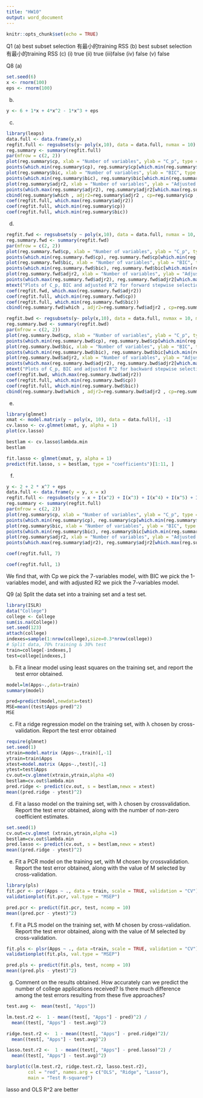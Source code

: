 ```yaml
---
title: "HW10"
output: word_document
---
```


```r
knitr::opts_chunk$set(echo = TRUE)
```
Q1
(a) best subset selection 有最小的training RSS
(b) best subset selection 有最小的training RSS
(c) (i)  true
    (ii) true
    (iii)false
    (iv) false
    (v) false



Q8
(a) 
```r
set.seed(6)
x <- rnorm(100)
eps <- rnorm(100)
```
(b)
```r
y <- 6 + 1*x + 4*x^2 - 1*x^3 + eps
```
(c)
```r
library(leaps)
data.full <- data.frame(y,x)
regfit.full <- regsubsets(y~ poly(x,10), data = data.full, nvmax = 10)
reg.summary <- summary(regfit.full)
par(mfrow = c(2, 2))
plot(reg.summary$cp, xlab = "Number of variables", ylab = "C_p", type = "l")
points(which.min(reg.summary$cp), reg.summary$cp[which.min(reg.summary$cp)], col = "red", cex = 2, pch = 20)
plot(reg.summary$bic, xlab = "Number of variables", ylab = "BIC", type = "l")
points(which.min(reg.summary$bic), reg.summary$bic[which.min(reg.summary$bic)], col = "red", cex = 2, pch = 20)
plot(reg.summary$adjr2, xlab = "Number of variables", ylab = "Adjusted R^2", type = "l")
points(which.max(reg.summary$adjr2), reg.summary$adjr2[which.max(reg.summary$adjr2)], col = "red", cex = 2, pch = 20)
cbind(reg.summary$which , adjr2=reg.summary$adjr2 , cp=reg.summary$cp , bic=reg.summary$bic)
coef(regfit.full, which.max(reg.summary$adjr2))
coef(regfit.full, which.min(reg.summary$cp))
coef(regfit.full, which.min(reg.summary$bic))


```
(d)
```r

regfit.fwd <- regsubsets(y ~ poly(x,10), data = data.full, nvmax = 10, method = "forward")
reg.summary.fwd <- summary(regfit.fwd)
par(mfrow = c(2, 2))
plot(reg.summary.fwd$cp, xlab = "Number of variables", ylab = "C_p", type = "l")
points(which.min(reg.summary.fwd$cp), reg.summary.fwd$cp[which.min(reg.summary.fwd$cp)], col = "red", cex = 2, pch = 20)
plot(reg.summary.fwd$bic, xlab = "Number of variables", ylab = "BIC", type = "l")
points(which.min(reg.summary.fwd$bic), reg.summary.fwd$bic[which.min(reg.summary.fwd$bic)], col = "red", cex = 2, pch = 20)
plot(reg.summary.fwd$adjr2, xlab = "Number of variables", ylab = "Adjusted R^2", type = "l")
points(which.max(reg.summary.fwd$adjr2), reg.summary.fwd$adjr2[which.max(reg.summary.fwd$adjr2)], col = "red", cex = 2, pch = 20)
mtext("Plots of C_p, BIC and adjusted R^2 for forward stepwise selection", side = 3, line = -2, outer = TRUE)
coef(regfit.fwd, which.max(reg.summary.fwd$adjr2))
coef(regfit.full, which.min(reg.summary.fwd$cp))
coef(regfit.full, which.min(reg.summary.fwd$bic))
cbind(reg.summary.fwd$which , adjr2=reg.summary.fwd$adjr2 , cp=reg.summary.fwd$cp , bic=reg.summary.fwd$bic)

regfit.bwd <- regsubsets(y~ poly(x,10), data = data.full, nvmax = 10, method = "backward")
reg.summary.bwd <- summary(regfit.bwd)
par(mfrow = c(2, 2))
plot(reg.summary.bwd$cp, xlab = "Number of variables", ylab = "C_p", type = "l")
points(which.min(reg.summary.bwd$cp), reg.summary.bwd$cp[which.min(reg.summary.bwd$cp)], col = "red", cex = 2, pch = 20)
plot(reg.summary.bwd$bic, xlab = "Number of variables", ylab = "BIC", type = "l")
points(which.min(reg.summary.bwd$bic), reg.summary.bwd$bic[which.min(reg.summary.bwd$bic)], col = "red", cex = 2, pch = 20)
plot(reg.summary.bwd$adjr2, xlab = "Number of variables", ylab = "Adjusted R^2", type = "l")
points(which.max(reg.summary.bwd$adjr2), reg.summary.bwd$adjr2[which.max(reg.summary.bwd$adjr2)], col = "red", cex = 2, pch = 20)
mtext("Plots of C_p, BIC and adjusted R^2 for backward stepwise selection", side = 3, line = -2, outer = TRUE)
coef(regfit.bwd, which.max(reg.summary.bwd$adjr2))
coef(regfit.full, which.min(reg.summary.bwd$cp))
coef(regfit.full, which.min(reg.summary.bwd$bic))
cbind(reg.summary.bwd$which , adjr2=reg.summary.bwd$adjr2 , cp=reg.summary.bwd$cp , bic=reg.summary.bwd$bic)

```
(e)
```r
library(glmnet)
xmat <- model.matrix(y ~ poly(x, 10), data = data.full)[, -1]
cv.lasso <- cv.glmnet(xmat, y, alpha = 1)
plot(cv.lasso)
```

```r
bestlam <- cv.lasso$lambda.min
bestlam
```

```r
fit.lasso <- glmnet(xmat, y, alpha = 1)
predict(fit.lasso, s = bestlam, type = "coefficients")[1:11, ]
```
(f)
```r
y <- 2 + 2 * x^7 + eps
data.full <- data.frame(y = y, x = x)
regfit.full <- regsubsets(y ~ x + I(x^2) + I(x^3) + I(x^4) + I(x^5) + I(x^6) + I(x^7) + I(x^8) + I(x^9) + I(x^10), data = data.full, nvmax = 10)
reg.summary <- summary(regfit.full)
par(mfrow = c(2, 2))
plot(reg.summary$cp, xlab = "Number of variables", ylab = "C_p", type = "l")
points(which.min(reg.summary$cp), reg.summary$cp[which.min(reg.summary$cp)], col = "red", cex = 2, pch = 20)
plot(reg.summary$bic, xlab = "Number of variables", ylab = "BIC", type = "l")
points(which.min(reg.summary$bic), reg.summary$bic[which.min(reg.summary$bic)], col = "red", cex = 2, pch = 20)
plot(reg.summary$adjr2, xlab = "Number of variables", ylab = "Adjusted R^2", type = "l")
points(which.max(reg.summary$adjr2), reg.summary$adjr2[which.max(reg.summary$adjr2)], col = "red", cex = 2, pch = 20)
```

```r
coef(regfit.full, 7)
```

```r
coef(regfit.full, 1)
```
We find that, with Cp we pick the 7-variables model, with BIC we pick the 1-variables model, and with adjusted R2 we pick the 7-variables model.


Q9
(a) Split the data set into a training set and a test set.
```r
library(ISLR)
data("College")
college <- College
sum(is.na(College))
set.seed(123)
attach(college)
indexes=sample(1:nrow(college),size=0.3*nrow(college))
# Split data, 70% training & 30% test
train=college[-indexes,]
test=college[indexes,]
```
(b) Fit a linear model using least squares on the training set, and
report the test error obtained.
```r
model=lm(Apps~.,data=train)
summary(model)
```

```r
pred=predict(model,newdata=test)
MSE=mean((test$Apps-pred)^2)
MSE
```
(c) Fit a ridge regression model on the training set, with λ chosen
by cross-validation. Report the test error obtained
```r
require(glmnet)
set.seed(1)
xtrain=model.matrix (Apps~.,train)[,-1]
ytrain=train$Apps
xtest=model.matrix (Apps~.,test)[,-1]
ytest=test$Apps
cv.out=cv.glmnet(xtrain,ytrain,alpha =0)
bestlam=cv.out$lambda.min
pred.ridge <- predict(cv.out, s = bestlam,newx = xtest)
mean((pred.ridge - ytest)^2)
```
(d) Fit a lasso model on the training set, with λ chosen by crossvalidation.
Report the test error obtained, along with the number
of non-zero coefficient estimates.
```r
set.seed(1)
cv.out=cv.glmnet (xtrain,ytrain,alpha =1)
bestlam=cv.out$lambda.min
pred.lasso <- predict(cv.out, s = bestlam,newx = xtest)
mean((pred.ridge - ytest)^2)
```
(e) Fit a PCR model on the training set, with M chosen by crossvalidation.
Report the test error obtained, along with the value
of M selected by cross-validation.
```r
library(pls)
fit.pcr <- pcr(Apps ~ ., data = train, scale = TRUE, validation = "CV")
validationplot(fit.pcr, val.type = "MSEP")

```

```r
pred.pcr <- predict(fit.pcr, test, ncomp = 10)
mean((pred.pcr - ytest)^2)
```
(f)
Fit a PLS model on the training set, with M chosen by cross-validation. Report the test error obtained, along with the value of M selected by cross-validation.
```r
fit.pls <- plsr(Apps ~ ., data =train, scale = TRUE, validation = "CV")
validationplot(fit.pls, val.type = "MSEP")
```

```r
pred.pls <- predict(fit.pls, test, ncomp = 10)
mean((pred.pls - ytest)^2)
```
(g) Comment on the results obtained. How accurately can we predict
the number of college applications received? Is there much
difference among the test errors resulting from these five approaches?
```r
test.avg <-  mean(test[, "Apps"])

lm.test.r2 <-  1 - mean((test[, "Apps"] - pred)^2) /
  mean((test[, "Apps"] - test.avg)^2)

ridge.test.r2 <-  1 - mean((test[, "Apps"] - pred.ridge)^2)/
  mean((test[, "Apps"] - test.avg)^2)

lasso.test.r2 <-  1 - mean((test[, "Apps"] - pred.lasso)^2) /
  mean((test[, "Apps"] - test.avg)^2)

barplot(c(lm.test.r2, ridge.test.r2, lasso.test.r2),
        col = "red", names.arg = c("OLS", "Ridge", "Lasso"),
        main = "Test R-squared")
```
lasso and OLS R^2 are better
